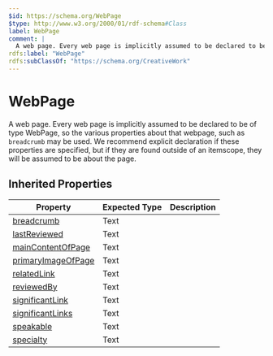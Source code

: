 ```yaml
---
$id: https://schema.org/WebPage
$type: http://www.w3.org/2000/01/rdf-schema#Class
label: WebPage
comment: |
  A web page. Every web page is implicitly assumed to be declared to be of type WebPage, so the various properties about that webpage, such as <code>breadcrumb</code> may be used. We recommend explicit declaration if these properties are specified, but if they are found outside of an itemscope, they will be assumed to be about the page.
rdfs:label: "WebPage"
rdfs:subClassOf: "https://schema.org/CreativeWork"
---
```


# WebPage

A web page. Every web page is implicitly assumed to be declared to be of type WebPage, so the various properties about that webpage, such as <code>breadcrumb</code> may be used. We recommend explicit declaration if these properties are specified, but if they are found outside of an itemscope, they will be assumed to be about the page.

## Inherited Properties

| Property | Expected Type | Description |
| --- | --- | --- |
| [breadcrumb](https://schema.org/breadcrumb) | Text |  |
| [lastReviewed](https://schema.org/lastReviewed) | Text |  |
| [mainContentOfPage](https://schema.org/mainContentOfPage) | Text |  |
| [primaryImageOfPage](https://schema.org/primaryImageOfPage) | Text |  |
| [relatedLink](https://schema.org/relatedLink) | Text |  |
| [reviewedBy](https://schema.org/reviewedBy) | Text |  |
| [significantLink](https://schema.org/significantLink) | Text |  |
| [significantLinks](https://schema.org/significantLinks) | Text |  |
| [speakable](https://schema.org/speakable) | Text |  |
| [specialty](https://schema.org/specialty) | Text |  |
